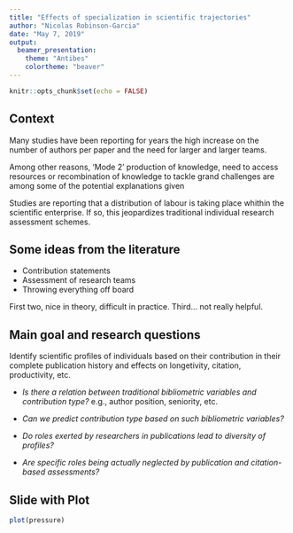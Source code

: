 ```yaml
---
title: "Effects of specialization in scientific trajectories"
author: "Nicolas Robinson-Garcia"
date: "May 7, 2019"
output: 
  beamer_presentation:
    theme: "Antibes"
    colortheme: "beaver"
---
```


```r
knitr::opts_chunk$set(echo = FALSE)
```

## Context

Many studies have been reporting for years the high increase on the number of authors per paper and the need for larger and larger teams.

Among other reasons, 'Mode 2' production of knowledge, need to access resources or recombination of knowledge to tackle grand challenges are among some of the potential explanations given

Studies are reporting that a distribution of labour is taking place whithin the scientific enterprise. If so, this jeopardizes traditional individual research assessment schemes.

## Some ideas from the literature

- Contribution statements
- Assessment of research teams
- Throwing everything off board

First two, nice in theory, difficult in practice. Third... not really helpful.

## Main goal and research questions

Identify scientific profiles of individuals based on their contribution in their complete publication history and effects on longetivity, citation, productivity, etc.

- *Is there a relation between traditional bibliometric variables and contribution type?* e.g., author position, seniority, etc.

- *Can we predict contribution type based on such bibliometric variables?*

- *Do roles exerted by researchers in publications lead to diversity of profiles?*

- *Are specific roles being actually neglected by publication and citation-based assessments?*

## Slide with Plot

```r
plot(pressure)
```

